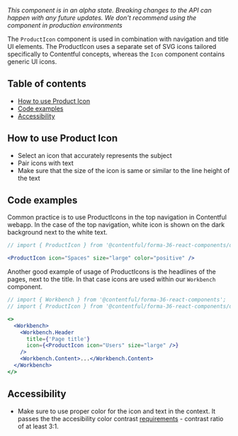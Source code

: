 _This component is in an alpha state. Breaking changes to the API can happen with any future updates. We don't recommend using the component in production environments_

The `ProductIcon` component is used in combination with navigation and title UI elements. The ProductIcon uses a separate set of SVG icons tailored specifically to Contentful concepts, whereas the `Icon` component contains generic UI icons.

## Table of contents

- [How to use Product Icon](#how-to-use-product-icon)
- [Code examples](#code-examples)
- [Accessibility](#accessibility)

## How to use Product Icon

- Select an icon that accurately represents the subject
- Pair icons with text
- Make sure that the size of the icon is same or similar to the line height of the text

## Code examples

Common practice is to use ProductIcons in the top navigation in Contentful webapp. In the case of the top navigation, white icon is shown on the dark background next to the white text.

```jsx
// import { ProductIcon } from '@contentful/forma-36-react-components/dist/alpha';

<ProductIcon icon="Spaces" size="large" color="positive" />
```

Another good example of usage of ProductIcons is the headlines of the pages, next to the title. In that case icons are used within our `Workbench` component.

```jsx
// import { Workbench } from '@contentful/forma-36-react-components';
// import { ProductIcon } from '@contentful/forma-36-react-components/dist/alpha';

<>
  <Workbench>
    <Workbench.Header
      title={'Page title'}
      icon={<ProductIcon icon="Users" size="large" />}
    />
    <Workbench.Content>...</Workbench.Content>
  </Workbench>
</>
```

## Accessibility

- Make sure to use proper color for the icon and text in the context. It passes the the accesibility color contrast [requirements](https://www.w3.org/TR/UNDERSTANDING-WCAG20/visual-audio-contrast-contrast.html) - contrast ratio of at least 3:1.
